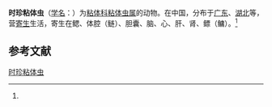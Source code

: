 {{Speciesbox
| name = 时珍粘体虫
| status = 
| status_system = 
| image = 
| genus = Myxosoma
| species = sigini
| authority = (Chen, 1988)<ref name='id9334'>{{cite web| url =http://www.bioinfo.cn/db05/BjdwSpecies.php?action=view&id=9334| title =时珍粘体虫| work =《中国动物物种编目数据库》| publisher =中国科学院微生物研究所| author =中国科学院动物研究所| accessdate =2009-04-16| deadurl =yes| archiveurl =https://web.archive.org/web/20160305050508/http://www.bioinfo.cn/db05/BjdwSpecies.php?action=view&id=9334| archivedate =2016-03-05}}</ref>
}}

'''时珍粘体虫'''（[[学名|学名]]：{{lang|la|''Myxosoma sigini''}}）为[[粘体科|粘体科]][[粘体虫属|粘体虫属]]的动物。在中国，分布于[[广东|广东]]、[[湖北|湖北]]等，营[[寄生|寄生]]生活，寄生在鳃、体腔（鲢）、胆囊、脑、心、肝、肾、鳔（鳙）。<ref name='id9334'/>

== 参考文献 ==
{{reflist}}

{{Wikispecies|Myxosoma sigini}}

[[Category:粘体虫属|时珍粘体虫]]


{{Cnidarian-stub}}